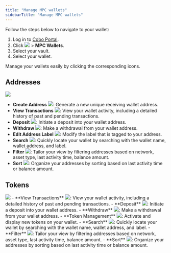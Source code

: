 ```yaml
---
title: "Manage MPC wallets"
sidebarTitle: "Manage MPC wallets"
---
```


Follow the steps below to navigate to your wallet:

1. Log in to [Cobo Portal](https://portal.cobo.com/login).
2. Click <img src="/images/mpc-wallet/wallets-icon.svg" className="icon"></img> > **MPC Wallets**.
3. Select your vault.
3. Select your wallet.

Manage your wallets easily by clicking the corresponding icons.
## Addresses

<img src="/images/mpc-wallet/manage-wallet-address.png" className="screenshot_full_screen"/>

- **Create Address** <img src="/images/mpc-wallet/add-address.svg" className="icon"></img>: Generate a new unique receiving wallet address.
- **View Transactions** <img src="/images/mpc-wallet/icon_view transactions.svg" className="icon"></img>: View your wallet activity, including a detailed history of past and pending transactions.
- **Deposit** <img src="/images/mpc-wallet/icon_deposit.svg" className="icon"></img>: Initiate a deposit into your wallet address.
- **Withdraw** <img src="/images/mpc-wallet/icon_withdraw.svg" className="icon"></img>: Make a withdrawal from your wallet address.
- **Edit Address Label** <img src="/images/mpc-wallet/icon_edit.svg" className="icon"></img>: Modify the label that is tagged to your address.
- **Search** <img src="/images/mpc-wallet/icon_search.svg" className="icon"></img>: Quickly locate your wallet by searching with the wallet name, wallet address, and label.
- **Filter** <img src="/images/mpc-wallet/icon_filter.svg" className="icon"></img>: Tailor your view by filtering addresses based on network, asset type, last activity time, balance amount.
- **Sort** <img src="/images/mpc-wallet/icon_sort.svg" className="icon"></img>: Organize your addresses by sorting based on last activity time or balance amount.


## Tokens

<img src="/images/mpc-wallet/manage-wallet-token.png" className="screenshot_full_screen"/>
- **View Transactions** <img src="/images/mpc-wallet/icon_view transactions.svg" className="icon"></img>: View your wallet activity, including a detailed history of past and pending transactions.
- **Deposit** <img src="/images/mpc-wallet/icon_deposit.svg" className="icon"></img>: Initiate a deposit into your wallet address.
- **Withdraw** <img src="/images/mpc-wallet/icon_withdraw.svg" className="icon"></img>: Make a withdrawal from your wallet address.
- **Token Management** <img src="/images/mpc-wallet/token-management.svg" className="icon"></img>: Activate and display new tokens on your wallet.
- **Search** <img src="/images/mpc-wallet/icon_search.svg" className="icon"></img>: Quickly locate your wallet by searching with the wallet name, wallet address, and label.
- **Filter** <img src="/images/mpc-wallet/icon_filter.svg" className="icon"></img>: Tailor your view by filtering addresses based on network, asset type, last activity time, balance amount.
- **Sort** <img src="/images/mpc-wallet/icon_sort.svg" className="icon"></img>: Organize your addresses by sorting based on last activity time or balance amount.